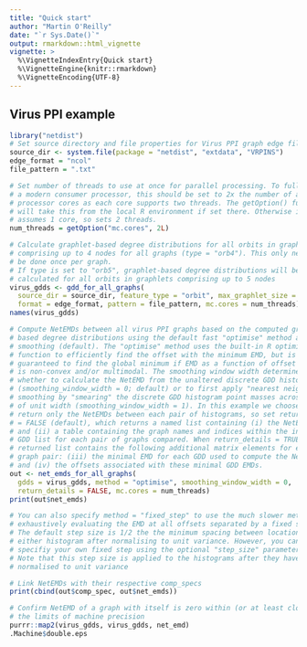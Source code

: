 ```yaml
---
title: "Quick start"
author: "Martin O'Reilly"
date: "`r Sys.Date()`"
output: rmarkdown::html_vignette
vignette: >
  %\VignetteIndexEntry{Quick start}
  %\VignetteEngine{knitr::rmarkdown}
  %\VignetteEncoding{UTF-8}
---
```

## Virus PPI example
```r
library("netdist")
# Set source directory and file properties for Virus PPI graph edge files
source_dir <- system.file(package = "netdist", "extdata", "VRPINS")
edge_format = "ncol"
file_pattern = ".txt"

# Set number of threads to use at once for parallel processing. To fully utilise
# a modern consumer processor, this should be set to 2x the number of available
# processor cores as each core supports two threads. The getOption() function
# will take this from the local R environment if set there. Otherwise it 
# assumes 1 core, so sets 2 threads.
num_threads = getOption("mc.cores", 2L)

# Calculate graphlet-based degree distributions for all orbits in graphlets 
# comprising up to 4 nodes for all graphs (type = "orb4"). This only needs to 
# be done once per graph. 
# If type is set to "orb5", graphlet-based degree distributions will be 
# calculated for all orbits in graphlets comprising up to 5 nodes
virus_gdds <- gdd_for_all_graphs(
  source_dir = source_dir, feature_type = "orbit", max_graphlet_size = 4,
  format = edge_format, pattern = file_pattern, mc.cores = num_threads)
names(virus_gdds)

# Compute NetEMDs between all virus PPI graphs based on the computed graphlet- 
# based degree distributions using the default fast "optimise" method and no
# smoothing (default). The "optimise" method uses the built-in R optimise
# function to efficiently find the offset with the minimum EMD, but is not
# guaranteed to find the global minimum if EMD as a function of offset
# is non-convex and/or multimodal. The smoothing window width determines 
# whether to calculate the NetEMD from the unaltered discrete GDD histograms
# (smoothing_window_width = 0; default) or to first apply "nearest neighbour" 
# smoothing by "smearing" the discrete GDD histogram point masses across bins 
# of unit width (smoothing_window_width = 1). In this example we choose to 
# return only the NetEMDs between each pair of histograms, so set return_details 
# = FALSE (default), which returns a named list containing (i) the NetEMDs 
# and (ii) a table containing the graph names and indices within the input 
# GDD list for each pair of graphs compared. When return_details = TRUE the
# returned list contains the following additional matrix elements for each 
# graph pair: (iii) the minimal EMD for each GDD used to compute the NetEMD  
# and (iv) the offsets associated with these minimal GDD EMDs.
out <- net_emds_for_all_graphs(
  gdds = virus_gdds, method = "optimise", smoothing_window_width = 0, 
  return_details = FALSE, mc.cores = num_threads)
print(out$net_emds)

# You can also specify method = "fixed_step" to use the much slower method of 
# exhaustively evaluating the EMD at all offsets separated by a fixed step. 
# The default step size is 1/2 the the minimum spacing between locations in 
# either histogram after normalising to unit variance. However, you can 
# specifiy your own fixed step using the optional "step_size" parameter.
# Note that this step size is applied to the histograms after they have been 
# normalised to unit variance

# Link NetEMDs with their respective comp_specs
print(cbind(out$comp_spec, out$net_emds))

# Confirm NetEMD of a graph with itself is zero within (or at least close to)
# the limits of machine precision
purrr::map2(virus_gdds, virus_gdds, net_emd)
.Machine$double.eps
```

